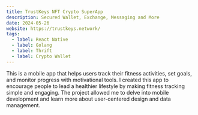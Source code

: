 ```yaml
---
title: TrustKeys NFT Crypto SuperApp
description: Secured Wallet, Exchange, Messaging and More
date: 2024-05-26
website: https://trustkeys.network/
tags:
  - label: React Native
  - label: Golang
  - label: Thrift
  - label: Crypto Wallet
---
```


This is a mobile app that helps users track their fitness activities, set goals, and monitor progress with motivational tools. I created this app to encourage people to lead a healthier lifestyle by making fitness tracking simple and engaging. The project allowed me to delve into mobile development and learn more about user-centered design and data management.
